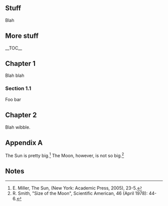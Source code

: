 == Stuff ==
Blah

== More stuff ==

__TOC__

== Chapter 1 ==

Blah blah

=== Section 1.1 ===

Foo bar

== Chapter 2 ==

Blah wibble.

== Appendix A ==

The Sun is pretty big.<ref>E. Miller, The Sun, (New York: Academic Press, 2005), 23-5.</ref>
The Moon, however, is not so big.<ref>R. Smith, "Size of the Moon", Scientific American, 46 (April 1978): 44-6.</ref>

==Notes==
<references />
